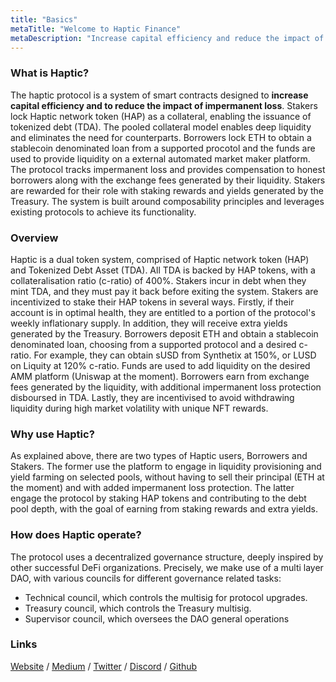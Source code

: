 ```yaml
---
title: "Basics"
metaTitle: "Welcome to Haptic Finance"
metaDescription: "Increase capital efficiency and reduce the impact of impermanent loss."
---
```


### What is Haptic?

The haptic protocol is a system of smart contracts designed to **increase capital efficiency and to reduce the impact of impermanent loss**. Stakers lock Haptic network token (HAP) as a collateral, enabling the issuance of tokenized debt (TDA). The pooled collateral model enables deep liquidity and eliminates the need for counterparts. Borrowers lock ETH to obtain a stablecoin denominated loan from a supported procotol and the funds are used to provide liquidity on a external automated market maker platform. The protocol tracks impermanent loss and provides compensation to honest borrowers along with the exchange fees generated by their liquidity. Stakers are rewarded for their role with staking rewards and yields generated by the Treasury. The system is built around composability principles and leverages existing protocols to achieve its functionality.

### Overview

Haptic is a dual token system, comprised of Haptic network token (HAP) and Tokenized Debt Asset (TDA). All TDA is backed by HAP tokens, with a collateralisation ratio (c-ratio) of 400%. Stakers incur in debt when they mint TDA, and they must pay it back before exiting the system. Stakers are incentivized to stake their HAP tokens in several ways. Firstly, if their account is in optimal health, they are entitled to a portion of the protocol's weekly inflationary supply. In addition, they will receive extra yields generated by the Treasury. Borrowers deposit ETH and obtain a stablecoin denominated loan, choosing from a supported protocol and a desired c-ratio. For example, they can obtain sUSD from Synthetix at 150%, or LUSD on Liquity at 120% c-ratio. Funds are used to add liquidity on the desired AMM platform (Uniswap at the moment). Borrowers earn from exchange fees generated by the liquidity, with additional impermanent loss protection disboursed in TDA. Lastly, they are incentivised to avoid withdrawing liquidity during high market volatility with unique NFT rewards. 


### Why use Haptic?

As explained above, there are two types of Haptic users, Borrowers and Stakers. The former use the platform to engage in liquidity provisioning and yield farming on selected pools, without having to sell their principal (ETH at the moment) and with added impermanent loss protection. The latter engage the protocol by staking HAP tokens and contributing to the debt pool depth, with the goal of earning from staking rewards and extra yields. 
### How does Haptic operate?

The protocol uses a decentralized governance structure, deeply inspired by other successful DeFi organizations. Precisely, we make use of a multi layer DAO, with various councils for different governance related tasks:
- Technical council, which controls the multisig for protocol upgrades. 
- Treasury council, which controls the Treasury multisig.
- Supervisor council, which oversees the DAO general operations

### Links

[Website](https://haptic.finance) / [Medium](https://hapticfinance.medium.com/) / [Twitter](https://twitter.com/hapticfinance/) / [Discord](https://twitter.com/hapticfinance/) / [Github](https://github.com/hapticfinance/)


